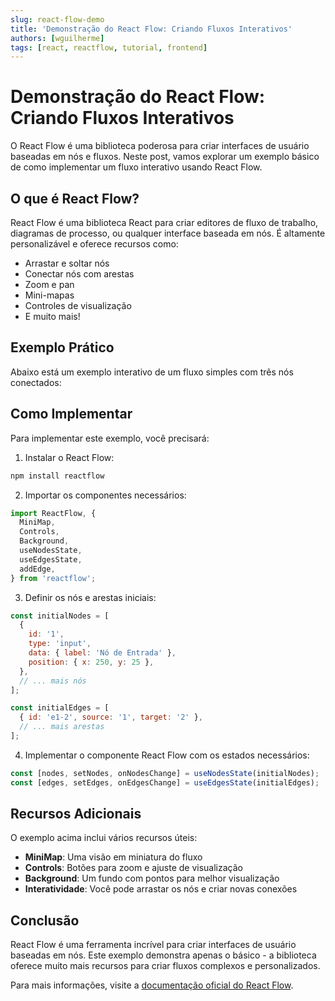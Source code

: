 ```yaml
---
slug: react-flow-demo
title: 'Demonstração do React Flow: Criando Fluxos Interativos'
authors: [wguilherme]
tags: [react, reactflow, tutorial, frontend]
---
```



# Demonstração do React Flow: Criando Fluxos Interativos

O React Flow é uma biblioteca poderosa para criar interfaces de usuário baseadas em nós e fluxos. Neste post, vamos explorar um exemplo básico de como implementar um fluxo interativo usando React Flow.

## O que é React Flow?

React Flow é uma biblioteca React para criar editores de fluxo de trabalho, diagramas de processo, ou qualquer interface baseada em nós. É altamente personalizável e oferece recursos como:

- Arrastar e soltar nós
- Conectar nós com arestas
- Zoom e pan
- Mini-mapas
- Controles de visualização
- E muito mais!

## Exemplo Prático

Abaixo está um exemplo interativo de um fluxo simples com três nós conectados:

<ReactFlowDemo />

## Como Implementar

Para implementar este exemplo, você precisará:

1. Instalar o React Flow:
```bash
npm install reactflow
```

2. Importar os componentes necessários:
```jsx
import ReactFlow, {
  MiniMap,
  Controls,
  Background,
  useNodesState,
  useEdgesState,
  addEdge,
} from 'reactflow';
```

3. Definir os nós e arestas iniciais:
```jsx
const initialNodes = [
  {
    id: '1',
    type: 'input',
    data: { label: 'Nó de Entrada' },
    position: { x: 250, y: 25 },
  },
  // ... mais nós
];

const initialEdges = [
  { id: 'e1-2', source: '1', target: '2' },
  // ... mais arestas
];
```

4. Implementar o componente React Flow com os estados necessários:
```jsx
const [nodes, setNodes, onNodesChange] = useNodesState(initialNodes);
const [edges, setEdges, onEdgesChange] = useEdgesState(initialEdges);
```

## Recursos Adicionais

O exemplo acima inclui vários recursos úteis:

- **MiniMap**: Uma visão em miniatura do fluxo
- **Controls**: Botões para zoom e ajuste de visualização
- **Background**: Um fundo com pontos para melhor visualização
- **Interatividade**: Você pode arrastar os nós e criar novas conexões

## Conclusão

React Flow é uma ferramenta incrível para criar interfaces de usuário baseadas em nós. Este exemplo demonstra apenas o básico - a biblioteca oferece muito mais recursos para criar fluxos complexos e personalizados.

Para mais informações, visite a [documentação oficial do React Flow](https://reactflow.dev/docs/introduction/). 
